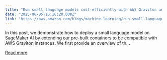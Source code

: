 ```yaml
---
title: "Run small language models cost-efficiently with AWS Graviton and Amazon SageMaker AI"
date: "2025-06-05T16:16:20.000Z"
link: "https://aws.amazon.com/blogs/machine-learning/run-small-language-models-cost-efficiently-with-aws-graviton-and-amazon-sagemaker-ai/"
---
```


In this post, we demonstrate how to deploy a small language model on SageMaker AI by extending our pre-built containers to be compatible with AWS Graviton instances. We first provide an overview of th...

[Read more](https://aws.amazon.com/blogs/machine-learning/run-small-language-models-cost-efficiently-with-aws-graviton-and-amazon-sagemaker-ai/)
